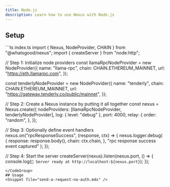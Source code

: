 ```yaml
---
title: Node.js
description: Learn how to use Nexus with Node.js
---
```

## Setup
<CodeGroup>
```ts index.ts
import { Nexus, NodeProvider, CHAIN } from "@whatsgood/nexus";
import { createServer } from "node:http";

// Step 1: Initialize node providers
const llamaRpcNodeProvider = new NodeProvider({
  name: "llama-rpc",
  chain: CHAIN.ETHEREUM_MAINNET,
  url: "https://eth.llamarpc.com",
});

const tenderlyNodeProvider = new NodeProvider({
  name: "tenderly",
  chain: CHAIN.ETHEREUM_MAINNET,
  url: "https://gateway.tenderly.co/public/mainnet",
});

// Step 2: Create a Nexus instance by putting it all together
const nexus = Nexus.create({
  nodeProviders: [llamaRpcNodeProvider, tenderlyNodeProvider],
  log: { level: "debug" },
  port: 4000,
  relay: {
    order: "random",
  },
});

// Step 3: Optionally define event handlers
nexus.on("rpcResponseSuccess", (response, ctx) => {
  nexus.logger.debug(
    {
      response: response.body(),
      chain: ctx.chain,
    },
    "rpc response success event captured"
  );
});

// Step 4: Start the server
createServer(nexus).listen(nexus.port, () => {
  console.log(`🚀 Server ready at http://localhost:${nexus.port}`);
});
```
</CodeGroup>
## Usage
<Snippet file="send-a-request-no-auth.mdx" />

